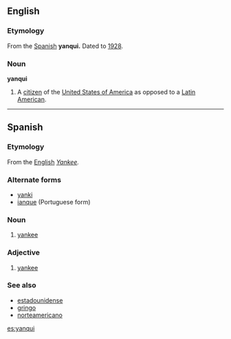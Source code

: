 ==English==

===Etymology===
From the [[w:Spanish language|Spanish]] '''yanqui.''' Dated to [[w:1928|1928]].
===Noun===
'''yanqui'''
# A [[citizen]] of the [[United States of America]] as opposed to a [[Latin America]]n.

----

==Spanish==
===Etymology===
From the [[w:English language|English]] ''[[Yankee]].''

===Alternate forms===
*[[yanki]]
*[[ianque]] (Portuguese form)

===Noun===
{{es-noun-mf}}
# [[yankee]]

===Adjective===
{{es-adj}}
# [[yankee]]

===See also===
*[[estadounidense]]
*[[gringo]]
*[[norteamericano]]

[[es:yanqui]]